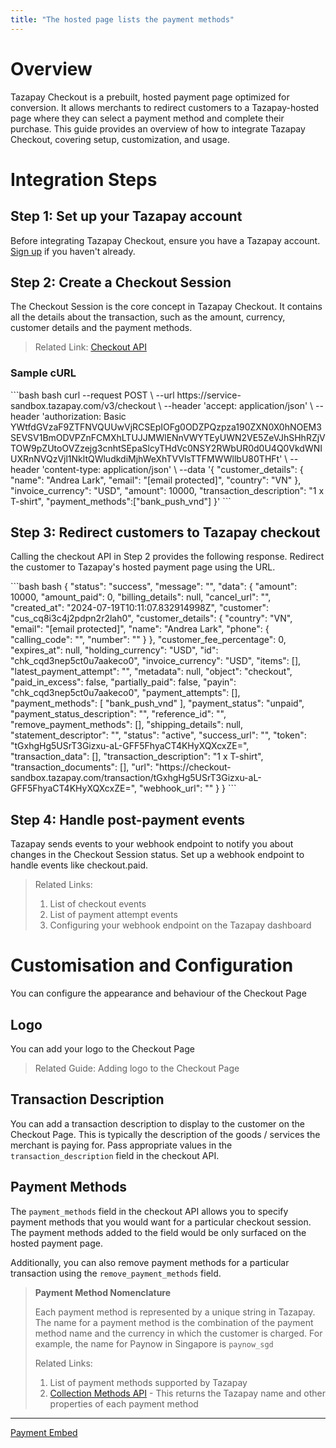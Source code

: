 ```yaml
---
title: "The hosted page lists the payment methods"
---
```


# Overview

Tazapay Checkout is a prebuilt, hosted payment page optimized for conversion. It allows merchants to redirect customers to a Tazapay-hosted page where they can select a payment method and complete their purchase. This guide provides an overview of how to integrate Tazapay Checkout, covering setup, customization, and usage.

# Integration Steps

## Step 1: Set up your Tazapay account

Before integrating Tazapay Checkout, ensure you have a Tazapay account. [Sign up](https://dashboard.tazapay.com/) if you haven't already.

## Step 2: Create a Checkout Session

The Checkout Session is the core concept in Tazapay Checkout. It contains all the details about the transaction, such as the amount, currency, customer details and the payment methods.

> Related Link: [Checkout API](https://docs.tazapay.com/reference/create-checkout)

### Sample cURL

<CodeGroup>
  ```bash bash
  curl --request POST \
    --url https://service-sandbox.tazapay.com/v3/checkout \
    --header 'accept: application/json' \
    --header 'authorization: Basic YWtfdGVzaF9ZTFNVQUUwVjRCSEpIOFg0ODZPQzpza190ZXN0X0hNOEM3SEVSV1BmODVPZnFCMXhLTUJJMWlENnVWYTEyUWN2VE5ZeVJhSHhRZjVTOW9pZUtoOVZzejg3cnhtSEpaSlcyTHdVc0NSY2RWbUR0d0U4Q0VkdWNIUXRnNVQzVjl1NkltQWludkdiMjhWeXhTVVlsTTFMWWllbU80THFt' \
    --header 'content-type: application/json' \
    --data '{
    "customer_details": {
      "name": "Andrea Lark",
      "email": "[email protected]",
      "country": "VN"
    },
    "invoice_currency": "USD",
    "amount": 10000,
    "transaction_description": "1 x T-shirt",
    "payment_methods":["bank_push_vnd"]
  }'
  ```
</CodeGroup>

## Step 3: Redirect customers to Tazapay checkout

Calling the checkout API in Step 2 provides the following response. Redirect the customer to Tazapay's hosted payment page using the URL.

<CodeGroup>
  ```bash bash
  {
    "status": "success",
    "message": "",
    "data": {
      "amount": 10000,
      "amount_paid": 0,
      "billing_details": null,
      "cancel_url": "",
      "created_at": "2024-07-19T10:11:07.832914998Z",
      "customer": "cus_cq8i3c4j2pdpn2r2lah0",
      "customer_details": {
        "country": "VN",
        "email": "[email protected]",
        "name": "Andrea Lark",
        "phone": {
          "calling_code": "",
          "number": ""
        }
      },
      "customer_fee_percentage": 0,
      "expires_at": null,
      "holding_currency": "USD",
      "id": "chk_cqd3nep5ct0u7aakeco0",
      "invoice_currency": "USD",
      "items": [],
      "latest_payment_attempt": "",
      "metadata": null,
      "object": "checkout",
      "paid_in_excess": false,
      "partially_paid": false,
      "payin": "chk_cqd3nep5ct0u7aakeco0",
      "payment_attempts": [],
      "payment_methods": [
        "bank_push_vnd"
      ],
      "payment_status": "unpaid",
      "payment_status_description": "",
      "reference_id": "",
      "remove_payment_methods": [],
      "shipping_details": null,
      "statement_descriptor": "",
      "status": "active",
      "success_url": "",
      "token": "tGxhgHg5USrT3Gizxu-aL-GFF5FhyaCT4KHyXQXcxZE=",
      "transaction_data": [],
      "transaction_description": "1 x T-shirt",
      "transaction_documents": [],
      "url": "https://checkout-sandbox.tazapay.com/transaction/tGxhgHg5USrT3Gizxu-aL-GFF5FhyaCT4KHyXQXcxZE=",
      "webhook_url": ""
    }
  }
  ```
</CodeGroup>

## Step 4: Handle post-payment events

Tazapay sends events to your webhook endpoint to notify you about changes in the Checkout Session status. Set up a webhook endpoint to handle events like checkout.paid.

> Related Links:
>
> 1. List of checkout events
> 2. List of payment attempt events
> 3. Configuring your webhook endpoint on the Tazapay dashboard

# Customisation and Configuration

You can configure the appearance and behaviour of the Checkout Page

## Logo

You can add your logo to the Checkout Page

> Related Guide: Adding logo to the Checkout Page

## Transaction Description

You can add a transaction description to display to the customer on the Checkout Page. This is typically the description of the goods / services the merchant is paying for. Pass appropriate values in the `transaction_description` field in the checkout API.

## Payment Methods

The `payment_methods` field in the checkout API allows you to specify payment methods that you would want for a particular checkout session. The payment methods added to the field would be only surfaced on the hosted payment page.

Additionally, you can also remove payment methods for a particular transaction using the `remove_payment_methods` field.

> **Payment Method Nomenclature**
>
> Each payment method is represented by a unique string in Tazapay. The name for a payment method is the combination of the payment method name and the currency in which the customer is charged. For example, the name for Paynow in Singapore is `paynow_sgd`
>
> Related Links:
>
> 1. List of payment methods supported by Tazapay
> 2. [Collection Methods API](https://docs.tazapay.com/reference/collection-methods-api) - This returns the Tazapay name and other properties of each payment method

***

[Payment Embed](/docs/iframe-solution)
